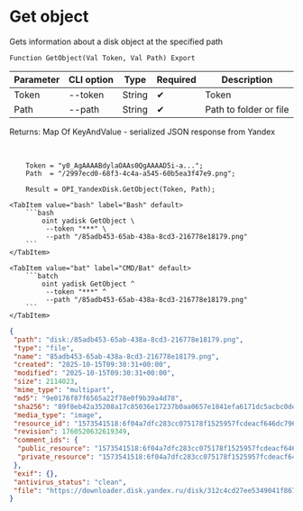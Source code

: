 ﻿---
sidebar_position: 3
description: Get object and other functions to work with Yandex Disk in the Open Integration Package, a free open-source integration library for 1C:Enterprise 8, OneScript and CLI
keywords: [1C, 1С, 1С:Enterprise, 1С:Enterprise 8.3, API, Integration, Services, Exchange, OneScript, CLI, Yandex Disk]
---


# Get object
 Gets information about a disk object at the specified path



`Function GetObject(Val Token, Val Path) Export`

  | Parameter | CLI option | Type | Required | Description |
  |-|-|-|-|-|
  | Token | --token | String | &#x2714; | Token |
  | Path | --path | String | &#x2714; | Path to folder or file |

  
  Returns:  Map Of KeyAndValue - serialized JSON response from Yandex

<br/>



```bsl title="1C:Enterprise/OneScript code example"
    Token = "y0_AgAAAABdylaOAAs0QgAAAAD5i-a...";
    Path  = "/2997ecd0-68f3-4c4a-a545-60b5ea3f47e9.png";

    Result = OPI_YandexDisk.GetObject(Token, Path);
```
 

 <Tabs>
  
    <TabItem value="bash" label="Bash" default>
        ```bash
            oint yadisk GetObject \
             --token "***" \
             --path "/85adb453-65ab-438a-8cd3-216778e18179.png"
        ```
    </TabItem>
  
    <TabItem value="bat" label="CMD/Bat" default>
        ```batch
            oint yadisk GetObject ^
             --token "***" ^
             --path "/85adb453-65ab-438a-8cd3-216778e18179.png"
        ```
    </TabItem>
</Tabs>


```json title="Result"
{
 "path": "disk:/85adb453-65ab-438a-8cd3-216778e18179.png",
 "type": "file",
 "name": "85adb453-65ab-438a-8cd3-216778e18179.png",
 "created": "2025-10-15T09:30:31+00:00",
 "modified": "2025-10-15T09:30:31+00:00",
 "size": 2114023,
 "mime_type": "multipart",
 "md5": "9e0176f87f6565a22f78e0f9b39a4d78",
 "sha256": "89f8eb42a35208a17c85036e17237b0aa0657e1841efa6171dc5acbc0dea9e18",
 "media_type": "image",
 "resource_id": "1573541518:6f04a7dfc283cc075178f1525957fcdeacf646dc796606d598dcf018a40cc0d4",
 "revision": 1760520632619349,
 "comment_ids": {
  "public_resource": "1573541518:6f04a7dfc283cc075178f1525957fcdeacf646dc796606d598dcf018a40cc0d4",
  "private_resource": "1573541518:6f04a7dfc283cc075178f1525957fcdeacf646dc796606d598dcf018a40cc0d4"
 },
 "exif": {},
 "antivirus_status": "clean",
 "file": "https://downloader.disk.yandex.ru/disk/312c4cd27ee5349041f8679f07874044cdf633d0f18cd77e3ac058ff4b345ea7/68efa1fa/Kdpe3dFisZLPovVA4r-aBmpkby3AOQiLsayEHYapOMw2ylFGSbZZrsWtGPTvHxG_-QDrqSGFBOOsS3b3gKT1zA%3D%3D?uid=1573541518&filename=85adb453-65ab-438a-8cd3-216778e18179.png&disposition=attachment&hash=&limit=0&content_type=multipart&owner_uid=1573541518&fsize=2114023&hid=03d7263840468e281bd0b238a26e7d0d&media_type=image&tknv=v3&etag=9e0176f87f6565a22f78e0f9b39a4d78"
}
```
